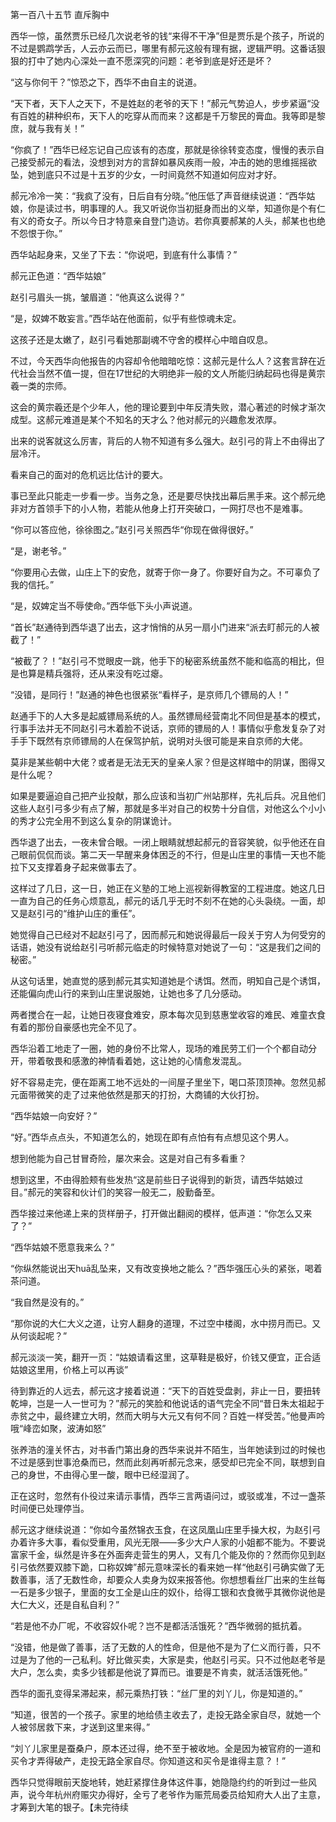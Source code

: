 

第一百八十五节 直斥胸中

西华一惊，虽然贾乐已经几次说老爷的钱“来得不干净”但是贾乐是个孩子，所说的不过是鹦鹉学舌，人云亦云而已，哪里有郝元这般有理有据，逻辑严明。这番话狠狠的打中了她内心深处一直不愿深究的问题：老爷到底是好还是坏？

“这与你何干？”惊恐之下，西华不由自主的说道。

“天下者，天下人之天下，不是姓赵的老爷的天下！”郝元气势迫人，步步紧逼“没有百姓的耕种织布，天下人的吃穿从而而来？这都是千万黎民的膏血。我等即是黎庶，就与我有关！”

“你疯了！”西华已经忘记自己应该有的态度，那就是徐徐转变态度，慢慢的表示自己接受郝元的看法，没想到对方的言辞如暴风疾雨一般，冲击的她的思维摇摇欲坠，她到底只不过是十五岁的少女，一时间竟然不知道如何应对才好。

郝元冷冷一笑：“我疯了没有，日后自有分晓。”他压低了声音继续说道：“西华姑娘，你是读过书，明事理的人。我又听说你当初挺身而出的义举，知道你是个有仁有义的奇女子。所以今日才特意亲自登门造访。若你真要郝某的人头，郝某也也绝不怨恨于你。”

西华站起身来，又坐了下去：“你说吧，到底有什么事情？”

郝元正色道：“西华姑娘”

赵引弓眉头一挑，皱眉道：“他真这么说得？”

“是，奴婢不敢妄言。”西华站在他面前，似乎有些惊魂未定。

这孩子还是太嫩了，赵引弓看她那副魂不守舍的模样心中暗自叹息。

不过，今天西华向他报告的内容却令他暗暗吃惊：这郝元是什么人？这套言辞在近代社会当然不值一提，但在17世纪的大明绝非一般的文人所能归纳起码也得是黄宗羲一类的宗师。

这会的黄宗羲还是个少年人，他的理论要到中年反清失败，潜心著述的时候才渐次成型。这郝元难道是某个不知名的天才么？他对郝元的兴趣愈发浓厚。

出来的说客就这么厉害，背后的人物不知道有多么强大。赵引弓的背上不由得出了层冷汗。

看来自己的面对的危机远比估计的要大。

事已至此只能走一步看一步。当务之急，还是要尽快找出幕后黑手来。这个郝元绝非对方首领手下的小人物，若能从他身上打开突破口，一网打尽也不是难事。

“你可以答应他，徐徐图之。”赵引弓关照西华“你现在做得很好。”

“是，谢老爷。”

“你要用心去做，山庄上下的安危，就寄于你一身了。你要好自为之。不可辜负了我的信托。”

“是，奴婢定当不辱使命。”西华低下头小声说道。

“首长”赵通待到西华退了出去，这才悄悄的从另一扇小门进来“派去盯郝元的人被截了！”

“被截了？！”赵引弓不觉眼皮一跳，他手下的秘密系统虽然不能和临高的相比，但是也算是精兵强将，还从来没有吃过瘪。

“没错，是同行！”赵通的神色也很紧张“看样子，是京师几个镖局的人！”

赵通手下的人大多是起威镖局系统的人。虽然镖局经营南北不同但是基本的模式，行事手法并无不同赵引弓木着脸不说话，京师的镖局的人！事情似乎愈发复杂了对手手下既然有京师镖局的人在保驾护航，说明对头很可能是来自京师的大佬。

莫非是某些朝中大佬？或者是无法无天的皇亲人家？但是这样暗中的阴谋，图得又是什么呢？

如果是要逼迫自己把产业投献，那么应该和当初广州站那样，先礼后兵。况且他们这些人赵引弓多少有点了解，那就是多半对自己的权势十分自信，对他这么个小小的秀才公完全用不到这么复杂的阴谋诡计。

西华退了出去，一夜未曾合眼。一闭上眼睛就想起郝元的音容笑貌，似乎他还在自己眼前侃侃而谈。第二天一早醒来身体困乏的不行，但是山庄里的事情一天也不能拉下又支撑着身子起来做事去了。

这样过了几日，这一日，她正在义塾的工地上巡视新得教室的工程进度。她这几日一直为自己的任务心烦意乱，郝元的话几乎无时不刻不在她的心头袅绕。一面，却又是赵引弓的“维护山庄的重任”。

她觉得自己已经对不起赵引弓了，因而郝元和她说得最后一段关于穷人为何受穷的话语，她没有说给赵引弓听郝元临走的时候特意对她说了一句：“这是我们之间的秘密。”

从这句话里，她直觉的感到郝元其实知道她是个诱饵。然而，明知自己是个诱饵，还能偏向虎山行的来到山庄里说服她，让她也多了几分感动。

两者搅合在一起，让她日夜寝食难安，原本每次见到慈惠堂收容的难民、难童衣食有着的那份自豪感也完全不见了。

西华沿着工地走了一圈，她的身份不比常人，现场的难民劳工们一个个都自动分开，带着敬畏和感激的神情看着她，这让她的心情愈发混乱。

好不容易走完，便在距离工地不远处的一间屋子里坐下，喝口茶顶顶神。忽然见郝元面带微笑的走了过来他依然是那天的打扮，大商铺的大伙打扮。

“西华姑娘一向安好？”

“好。”西华点点头，不知道怎么的，她现在即有点怕有有点想见这个男人。

想到他能为自己甘冒奇险，屡次来会。这是对自己有多看重？

想到这里，不由得脸颊有些发热“这是前些日子说得到的新货，请西华姑娘过目。”郝元的笑容和伙计们的笑容一般无二，殷勤备至。

西华接过来他递上来的货样册子，打开做出翻阅的模样，低声道：“你怎么又来了？”

“西华姑娘不愿意我来么？”

“你纵然能说出天huā乱坠来，又有改变换地之能么？”西华强压心头的紧张，喝着茶问道。

“我自然是没有的。”

“那你说的大仁大义之道，让穷人翻身的道理，不过空中楼阁，水中捞月而已。又从何谈起呢？”

郝元淡淡一笑，翻开一页：“姑娘请看这里，这草鞋是极好，价钱又便宜，正合适姑娘这里用，价格上可以再谈”

待到靠近的人远去，郝元这才接着说道：“天下的百姓受盘剥，非止一日，要扭转乾坤，岂是一人一世可为？”郝元的笑脸和他说话的语气完全不同“昔日朱太祖起于赤贫之中，最终建立大明，然而大明与大元又有何不同？百姓一样受苦。”他曼声吟哦“峰峦如聚，波涛如怒”

张养浩的潼关怀古，对书香门第出身的西华来说并不陌生，当年她读到过的时候也不过是感到世事沧桑而已，然而此刻再听郝元念来，感受却已完全不同，联想到自己的身世，不由得心里一酸，眼中已经湿润了。

正在这时，忽然有仆役过来请示事情，西华三言两语问过，或驳或准，不过一盏茶时间便已处理停当。

郝元这才继续说道：“你如今虽然锦衣玉食，在这凤凰山庄里手操大权，为赵引弓办着许多大事，看似受重用，风光无限——多少大户人家的小姐都不能为。不要说富家千金，纵然是许多在外面奔走营生的男人，又有几个能及你的？然而你见到赵引弓依然要双膝下跪，口称奴婢”郝元意味深长的看来她一样“他赵引弓确实做了无数善事，活了无数性命，却要众人卖身为奴来报答他。你想想看丝厂出来的生丝每一石是多少银子，里面的女工全是山庄的奴仆，给得工银和衣食微乎其微你说他是大仁大义，还是自私自利？”

“若是他不办厂呢，不收容奴仆呢？岂不是都活活饿死？”西华微弱的抵抗着。

“没错，他是做了善事，活了无数的人的性命，但是他不是为了仁义而行善，只不过是为了他的一己私利。好比做买卖，大家是卖，他赵引弓买。只不过他赵老爷是大户，怎么卖，卖多少钱都是他说了算而已。谁要是不肯卖，就活活饿死他。”

西华的面孔变得呆滞起来，郝元乘热打铁：“丝厂里的刘丫儿，你是知道的。”

“知道，很苦的一个孩子。家里的地给债主收去了，走投无路全家自尽，就她一个人被邻居救下来，才送到这里来得。”

“刘丫儿家里是蚕桑户，原本还过得，绝不至于被收地。全是因为被官府的一道和买令才弄得破产，走投无路全家自尽。你知道这和买令是谁得主意？！”

西华只觉得眼前天旋地转，她赶紧撑住身体这件事，她隐隐约约的听到过一些风声，说今年杭州府赈灾办得好，全亏了老爷作为赈荒局委员给知府大人出了主意，才筹到大笔的银子。【未完待续

